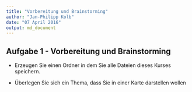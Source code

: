 ```yaml
---
title: "Vorbereitung und Brainstorming"
author: "Jan-Philipp Kolb"
date: "07 April 2016"
output: md_document
---
```


## Aufgabe 1 - Vorbereitung und Brainstorming

- Erzeugen Sie einen Ordner in dem Sie alle Dateien dieses Kurses speichern.

- Überlegen Sie sich ein Thema, dass Sie in einer Karte darstellen wollen